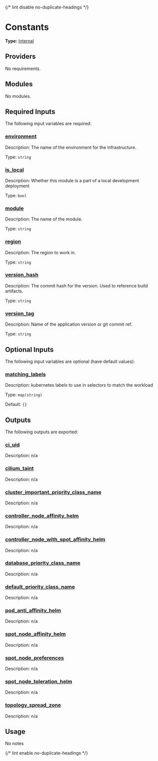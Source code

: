 {/* lint disable no-duplicate-headings */}

# Constants

**Type:** [Internal](./overview)

## Providers

No requirements.

## Modules

No modules.

## Required Inputs

The following input variables are required:

### <a name="input_environment"></a> [environment](#input\_environment)

Description: The name of the environment for the infrastructure.

Type: `string`

### <a name="input_is_local"></a> [is\_local](#input\_is\_local)

Description: Whether this module is a part of a local development deployment

Type: `bool`

### <a name="input_module"></a> [module](#input\_module)

Description: The name of the module.

Type: `string`

### <a name="input_region"></a> [region](#input\_region)

Description: The region to work in.

Type: `string`

### <a name="input_version_hash"></a> [version\_hash](#input\_version\_hash)

Description: The commit hash for the version. Used to reference build artifacts.

Type: `string`

### <a name="input_version_tag"></a> [version\_tag](#input\_version\_tag)

Description: Name of the application version or git commit ref.

Type: `string`

## Optional Inputs

The following input variables are optional (have default values):

### <a name="input_matching_labels"></a> [matching\_labels](#input\_matching\_labels)

Description: kubernetes labels to use in selectors to match the workload

Type: `map(string)`

Default: `{}`

## Outputs

The following outputs are exported:

### <a name="output_ci_uid"></a> [ci\_uid](#output\_ci\_uid)

Description: n/a

### <a name="output_cilium_taint"></a> [cilium\_taint](#output\_cilium\_taint)

Description: n/a

### <a name="output_cluster_important_priority_class_name"></a> [cluster\_important\_priority\_class\_name](#output\_cluster\_important\_priority\_class\_name)

Description: n/a

### <a name="output_controller_node_affinity_helm"></a> [controller\_node\_affinity\_helm](#output\_controller\_node\_affinity\_helm)

Description: n/a

### <a name="output_controller_node_with_spot_affinity_helm"></a> [controller\_node\_with\_spot\_affinity\_helm](#output\_controller\_node\_with\_spot\_affinity\_helm)

Description: n/a

### <a name="output_database_priority_class_name"></a> [database\_priority\_class\_name](#output\_database\_priority\_class\_name)

Description: n/a

### <a name="output_default_priority_class_name"></a> [default\_priority\_class\_name](#output\_default\_priority\_class\_name)

Description: n/a

### <a name="output_pod_anti_affinity_helm"></a> [pod\_anti\_affinity\_helm](#output\_pod\_anti\_affinity\_helm)

Description: n/a

### <a name="output_spot_node_affinity_helm"></a> [spot\_node\_affinity\_helm](#output\_spot\_node\_affinity\_helm)

Description: n/a

### <a name="output_spot_node_preferences"></a> [spot\_node\_preferences](#output\_spot\_node\_preferences)

Description: n/a

### <a name="output_spot_node_toleration_helm"></a> [spot\_node\_toleration\_helm](#output\_spot\_node\_toleration\_helm)

Description: n/a

### <a name="output_topology_spread_zone"></a> [topology\_spread\_zone](#output\_topology\_spread\_zone)

Description: n/a

## Usage

No notes

{/* lint enable no-duplicate-headings */}
